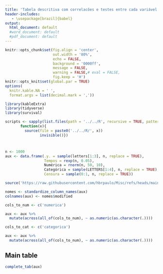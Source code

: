 ```yaml
---
title: 'Tabela descritiva com correlacões e testes entre cada variável e os `tempos de falha`'
header-includes:
   - \usepackage[brazil]{babel}
output:
  html_document: default
  #word_document: default
  #pdf_document: default
---
```


```r
knitr::opts_chunk$set(fig.align = 'center',
                      out.width = '80%',
                      echo = FALSE,
                      background = '0000ff',
                      message = FALSE,
                      warning = FALSE,# eval = FALSE,
                      fig.keep = 'H')
knitr::opts_knit$set(global.par = TRUE)
options(
  knitr.kable.NA = ' ',
  format.args = list(decimal.mark = ','))

```

```r
library(kableExtra)
library(tidyverse)
library(survival)

scripts <- sapply(list.files(path = '../../R', recursive = TRUE, pattern = "*.R$"),
       function(x){
         source(file = paste0('../../R/', x))
                invisible()})
```

# 

<!-- Sugestões do do Prof Reinaldo -->
<!-- 1. Adicionar análise sem censura de tempo médio,etc -->
<!--    1.1 Adicionar percentual de censura -->

```r
n <- 1000
aux <- data.frame(.y. = sample(letters[1:3], n, replace = TRUE),
                  Tempos = rexp(n, 0.05),
                  Numérica = rnorm(n, 50, 10),
                  Categórica = sample(LETTERS[1:4], n, replace = TRUE),
                  Censura = sample(0:1, n, replace = TRUE))

source('https://raw.githubusercontent.com/hbrpaulo/Misc/refs/heads/main/prettyNames.R')

nomes <- standardize_column_names(aux)
colnames(aux) <- nomes$modified

cols_to_num <- c('numerica')

aux <- aux %>% 
  mutate(across(all_of(cols_to_num), ~ as.numeric(as.character(.))))

cols_to_cat <- c('categorica')

aux <- aux %>% 
  mutate(across(all_of(cols_to_num), ~ as.numeric(as.character(.))))
```

## Main table

```r
complete_tab(aux)
```

